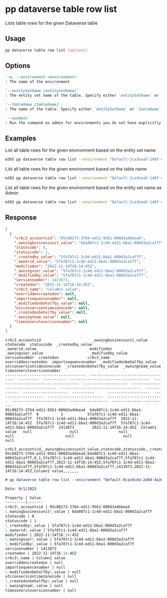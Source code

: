 
# pp dataverse table row list

Lists table rows for the given Dataverse table

## Usage

```sh
pp dataverse table row list [options]
```

## Options

```md definition-list
`-e, --environment <environment>`
: The name of the environment

`--entitySetName [entitySetName]`
: The entity set name of the table. Specify either `entitySetName` or `tableName` but not both

`--tableName [tableName]`
: The name of the table. Specify either `entitySetName` or `tableName` but not both

`--asAdmin`
: Run the command as admin for environments you do not have explicitly assigned permissions to
```

<Global />

## Examples

List all table rows for the given environment based on the entity set name

```sh
m365 pp dataverse table row list --environment "Default-2ca3eaa5-140f-4175-8261-3272edf9f339" --entitySetName "cr6c3_accounts"
```

List all table rows for the given environment based on the table name

```sh
m365 pp dataverse table row list --environment "Default-2ca3eaa5-140f-4175-8261-3272edf9f339" --tableName "cr6c3_account"
```

List all table rows for the given environment based on the entity set name as Admin

```sh
m365 pp dataverse table row list --environment "Default-2ca3eaa5-140f-4175-8261-3272edf9f339" --entitySetName "cr6c3_accounts" --asAdmin
```

## Response

<Tabs>
  <TabItem value="JSON">

  ```json
  [
    {
      "cr6c3_accountsid": "95c80273-3764-ed11-9561-000d3a4bbea4",
      "_owningbusinessunit_value": "6da087c1-1c4d-ed11-bba1-000d3a2caf7f",
      "statecode": 0,
      "statuscode": 1,
      "_createdby_value": "5fa787c1-1c4d-ed11-bba1-000d3a2caf7f",
      "_ownerid_value": "5fa787c1-1c4d-ed11-bba1-000d3a2caf7f",
      "modifiedon": "2022-11-14T16:14:45Z",
      "_owninguser_value": "5fa787c1-1c4d-ed11-bba1-000d3a2caf7f",
      "_modifiedby_value": "5fa787c1-1c4d-ed11-bba1-000d3a2caf7f",
      "versionnumber": 1413873,
      "createdon": "2022-11-14T16:14:45Z",
      "cr6c3_name": "Column1 value",
      "overriddencreatedon": null,
      "importsequencenumber": null,
      "_modifiedonbehalfby_value": null,
      "utcconversiontimezonecode": null,
      "_createdonbehalfby_value": null,
      "_owningteam_value": null,
      "timezoneruleversionnumber": null
    }
  ]
  ```

  </TabItem>
  <TabItem value="Text">

  ```text
  cr6c3_accountsid                       _owningbusinessunit_value             statecode  statuscode  _createdby_value                      _ownerid_value                        modifiedon            _owninguser_value                     _modifiedby_value                     versionnumber  createdon             cr6c3_name      overriddencreatedon  importsequencenumber  _modifiedonbehalfby_value  utcconversiontimezonecode  _createdonbehalfby_value  _owningteam_value  timezoneruleversionnumber
  ------------------------------------  ------------------------------------  ---------  ----------  ------------------------------------  ------------------------------------  --------------------  ------------------------------------  ------------------------------------  -------------  --------------------  ----------      -------------------  --------------------  -------------------------  -------------------------  ------------------------  -----------------  -------------------------
  95c80273-3764-ed11-9561-000d3a4bbea4  6da087c1-1c4d-ed11-bba1-000d3a2caf7f  0          1           5fa787c1-1c4d-ed11-bba1-000d3a2caf7f  5fa787c1-1c4d-ed11-bba1-000d3a2caf7f  2022-11-14T16:14:45Z  5fa787c1-1c4d-ed11-bba1-000d3a2caf7f  5fa787c1-1c4d-ed11-bba1-000d3a2caf7f  1413873        2022-11-14T16:14:45Z  Column1 value   null                 null                  null                       null                       null                      null               null
  ```

  </TabItem>
  <TabItem value="CSV">

  ```csv
  cr6c3_accountsid,_owningbusinessunit_value,statecode,statuscode,_createdby_value,_ownerid_value,modifiedon,_owninguser_value,_modifiedby_value,versionnumber,createdon,cr6c3_name,overriddencreatedon,importsequencenumber,_modifiedonbehalfby_value,utcconversiontimezonecode,_createdonbehalfby_value,_owningteam_value,timezoneruleversionnumber
  95c80273-3764-ed11-9561-000d3a4bbea4,6da087c1-1c4d-ed11-bba1-000d3a2caf7f,0,1,5fa787c1-1c4d-ed11-bba1-000d3a2caf7f,5fa787c1-1c4d-ed11-bba1-000d3a2caf7f,2022-11-14T16:14:45Z,5fa787c1-1c4d-ed11-bba1-000d3a2caf7f,5fa787c1-1c4d-ed11-bba1-000d3a2caf7f,1413873,2022-11-14T16:14:45Z,Column1 value,,,,,,,
  ```

  </TabItem>
  <TabItem value="Markdown">

  ```md
  # pp dataverse table row list --environment "Default-0cac6cda-2e04-4a3d-9c16-9c91470d7022" --tableName "cr6c3_accounts"

  Date: 9/1/2023

  Property | Value
  ---------|-------
  cr6c3\_accountsid | 95c80273-3764-ed11-9561-000d3a4bbea4
  \_owningbusinessunit\_value | 6da087c1-1c4d-ed11-bba1-000d3a2caf7f
  statecode | 0
  statuscode | 1
  \_createdby\_value | 5fa787c1-1c4d-ed11-bba1-000d3a2caf7f
  \_ownerid\_value | 5fa787c1-1c4d-ed11-bba1-000d3a2caf7f
  modifiedon | 2022-11-14T16:14:45Z
  \_owninguser\_value | 5fa787c1-1c4d-ed11-bba1-000d3a2caf7f
  \_modifiedby\_value | 5fa787c1-1c4d-ed11-bba1-000d3a2caf7f
  versionnumber | 1413873
  createdon | 2022-11-14T16:14:45Z
  cr6c3\_name | Column1 value
  overriddencreatedon | null
  importsequencenumber | null
  \_modifiedonbehalfby\_value | null
  utcconversiontimezonecode | null
  \_createdonbehalfby\_value | null
  \_owningteam\_value | null
  timezoneruleversionnumber | null
  ```

  </TabItem>
</Tabs>

